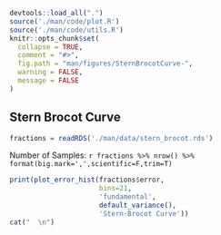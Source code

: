 ```r
devtools::load_all(".")
source('./man/code/plot.R')
source('./man/code/utils.R')
knitr::opts_chunk$set(
  collapse = TRUE,
  comment = "#>",
  fig.path = "man/figures/SternBrocotCurve-",
  warning = FALSE,
  message = FALSE
)
```

## Stern Brocot Curve

```r
fractions = readRDS('./man/data/stern_brocot.rds')
```

Number of Samples: `r fractions %>% nrow() %>% format(big.mark=',',scientific=F,trim=T)` \

```r
print(plot_error_hist(fractions$error,
                      bins=21,
                      'fundamental', 
                      default_variance(),
                      'Stern-Brocot Curve'))
cat("  \n")


```
